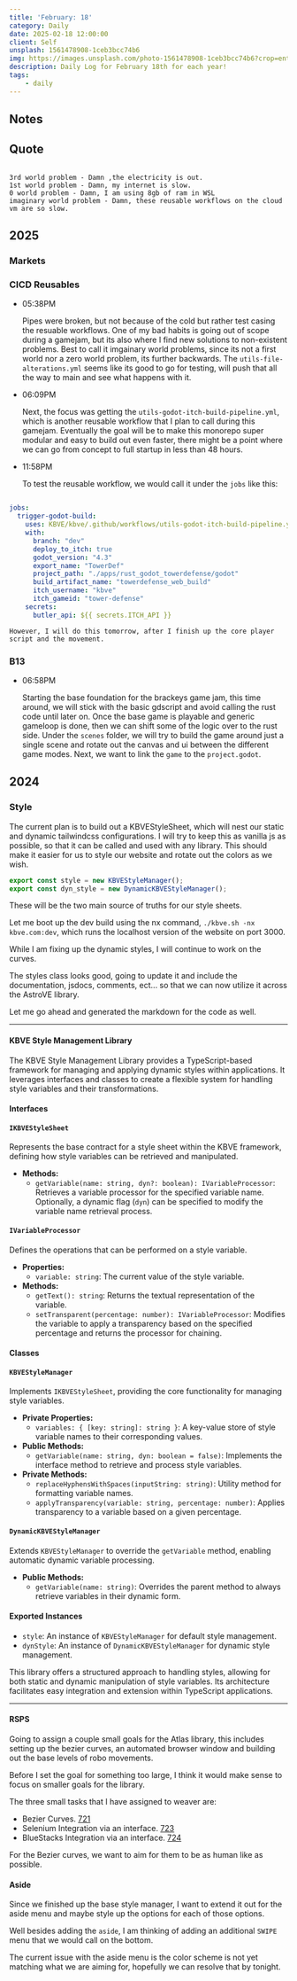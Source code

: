 ```yaml
---
title: 'February: 18'
category: Daily
date: 2025-02-18 12:00:00
client: Self
unsplash: 1561478908-1ceb3bcc74b6
img: https://images.unsplash.com/photo-1561478908-1ceb3bcc74b6?crop=entropy&cs=srgb&fm=jpg&ixid=MnwzNjM5Nzd8MHwxfHJhbmRvbXx8fHx8fHx8fDE2ODE3NDg2ODY&ixlib=rb-4.0.3&q=85
description: Daily Log for February 18th for each year!
tags:
    - daily
---
```


## Notes

## Quote

```

3rd world problem - Damn ,the electricity is out.
1st world problem - Damn, my internet is slow.
0 world problem - Damn, I am using 8gb of ram in WSL
imaginary world problem - Damn, these reusable workflows on the cloud vm are so slow.

```

## 2025

### Markets

### CICD Reusables

-   05:38PM

    Pipes were broken, but not because of the cold but rather test casing the resuable workflows.
    One of my bad habits is going out of scope during a gamejam, but its also where I find new solutions to non-existent problems.
    Best to call it imgainary world problems, since its not a first world nor a zero world problem, its further backwards.
    The `utils-file-alterations.yml` seems like its good to go for testing, will push that all the way to main and see what happens with it.

-   06:09PM

    Next, the focus was getting the `utils-godot-itch-build-pipeline.yml`, which is another reusable workflow that I plan to call during this gamejam.
    Eventually the goal will be to make this monorepo super modular and easy to build out even faster, there might be a point where we can go from concept to full startup in less than 48 hours.

-   11:58PM

    To test the reusable workflow, we would call it under the `jobs` like this:

```yaml

jobs:
  trigger-godot-build:
    uses: KBVE/kbve/.github/workflows/utils-godot-itch-build-pipeline.yml@main
    with:
      branch: "dev"
      deploy_to_itch: true
      godot_version: "4.3"
      export_name: "TowerDef"
      project_path: "./apps/rust_godot_towerdefense/godot"
      build_artifact_name: "towerdefense_web_build"
      itch_username: "kbve"
      itch_gameid: "tower-defense"
    secrets:
      butler_api: ${{ secrets.ITCH_API }}


```

    However, I will do this tomorrow, after I finish up the core player script and the movement.

### B13

-   06:58PM

    Starting the base foundation for the brackeys game jam, this time around, we will stick with the basic gdscript and avoid calling the rust code until later on.
    Once the base game is playable and generic gameloop is done, then we can shift some of the logic over to the rust side.
    Under the `scenes` folder, we will try to build the game around just a single scene and rotate out the canvas and ui between the different game modes.
    Next, we want to link the `game` to the `project.godot`.

## 2024

### Style

The current plan is to build out a KBVEStyleSheet, which will nest our static and dynamic tailwindcss configurations.
I will try to keep this as vanilla js as possible, so that it can be called and used with any library.
This should make it easier for us to style our website and rotate out the colors as we wish.

```ts
export const style = new KBVEStyleManager();
export const dyn_style = new DynamicKBVEStyleManager();
```

These will be the two main source of truths for our style sheets.

Let me boot up the dev build using the nx command, `./kbve.sh -nx kbve.com:dev`, which runs the localhost version of the website on port 3000.

While I am fixing up the dynamic styles, I will continue to work on the curves.

The styles class looks good, going to update it and include the documentation, jsdocs, comments, ect... so that we can now utilize it across the AstroVE library.

Let me go ahead and generated the markdown for the code as well.

---

#### KBVE Style Management Library

The KBVE Style Management Library provides a TypeScript-based framework for managing and applying dynamic styles within applications. It leverages interfaces and classes to create a flexible system for handling style variables and their transformations.

#### Interfaces

#### `IKBVEStyleSheet`

Represents the base contract for a style sheet within the KBVE framework, defining how style variables can be retrieved and manipulated.

- **Methods:**
  - `getVariable(name: string, dyn?: boolean): IVariableProcessor`: Retrieves a variable processor for the specified variable name. Optionally, a dynamic flag (`dyn`) can be specified to modify the variable name retrieval process.

#### `IVariableProcessor`

Defines the operations that can be performed on a style variable.

- **Properties:**
  - `variable: string`: The current value of the style variable.
- **Methods:**
  - `getText(): string`: Returns the textual representation of the variable.
  - `setTransparent(percentage: number): IVariableProcessor`: Modifies the variable to apply a transparency based on the specified percentage and returns the processor for chaining.

#### Classes

#### `KBVEStyleManager`

Implements `IKBVEStyleSheet`, providing the core functionality for managing style variables.

- **Private Properties:**
  - `variables: { [key: string]: string }`: A key-value store of style variable names to their corresponding values.
- **Public Methods:**
  - `getVariable(name: string, dyn: boolean = false)`: Implements the interface method to retrieve and process style variables.
- **Private Methods:**
  - `replaceHyphensWithSpaces(inputString: string)`: Utility method for formatting variable names.
  - `applyTransparency(variable: string, percentage: number)`: Applies transparency to a variable based on a given percentage.

#### `DynamicKBVEStyleManager`

Extends `KBVEStyleManager` to override the `getVariable` method, enabling automatic dynamic variable processing.

- **Public Methods:**
  - `getVariable(name: string)`: Overrides the parent method to always retrieve variables in their dynamic form.

#### Exported Instances

- `style`: An instance of `KBVEStyleManager` for default style management.
- `dynStyle`: An instance of `DynamicKBVEStyleManager` for dynamic style management.

This library offers a structured approach to handling styles, allowing for both static and dynamic manipulation of style variables. Its architecture facilitates easy integration and extension within TypeScript applications.


---

#### RSPS

Going to assign a couple small goals for the Atlas library, this includes setting up the bezier curves, an automated browser window and building out the base levels of robo movements.

Before I set the goal for something too large, I think it would make sense to focus on smaller goals for the library.

The three small tasks that I have assigned to weaver are:

-   Bezier Curves. [721](https://github.com/KBVE/kbve/issues/721)
-   Selenium Integration via an interface. [723](https://github.com/KBVE/kbve/issues/723)
-   BlueStacks Integration via an interface. [724](https://github.com/KBVE/kbve/issues/724)

For the Bezier curves, we want to aim for them to be as human like as possible.


#### Aside

Since we finished up the base style manager, I want to extend it out for the aside menu and maybe style up the options for each of those options.

Well besides adding the `aside`, I am thinking of adding an additional `SWIPE` menu that we would call on the bottom.

The current issue with the aside menu is the color scheme is not yet matching what we are aiming for, hopefully we can resolve that by tonight.